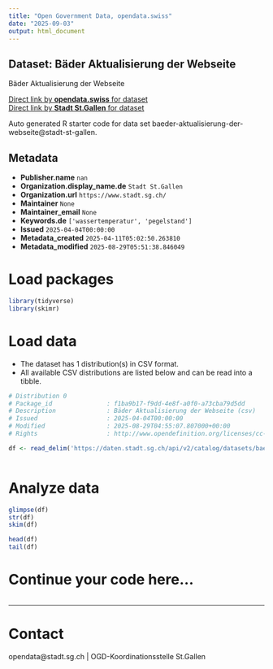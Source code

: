 ```yaml
---
title: "Open Government Data, opendata.swiss"
date: "2025-09-03"
output: html_document
---
```


## Dataset: Bäder Aktualisierung der Webseite

Bäder Aktualisierung der Webseite

[Direct link by **opendata.swiss** for dataset](https://opendata.swiss/de/dataset/bader-aktualisierung-der-webseite)<br>
[Direct link by **Stadt St.Gallen** for dataset](https://daten.stadt.sg.ch/explore/dataset/baeder-aktualisierung-der-webseite/)

Auto generated R starter code for data set baeder-aktualisierung-der-webseite@stadt-st-gallen.

## Metadata

- **Publisher.name** `nan`
- **Organization.display_name.de** `Stadt St.Gallen`
- **Organization.url** `https://www.stadt.sg.ch/`
- **Maintainer** `None`
- **Maintainer_email** `None`
- **Keywords.de** `['wassertemperatur', 'pegelstand']`
- **Issued** `2025-04-04T00:00:00`
- **Metadata_created** `2025-04-11T05:02:50.263810`
- **Metadata_modified** `2025-08-29T05:51:38.846049`


# Load packages

```r

library(tidyverse)
library(skimr)

```

# Load data

-   The dataset has 1 distribution(s) in CSV format.
-   All available CSV distributions are listed below and can be read into a tibble.

```r

# Distribution 0
# Package_id               : f1ba9b17-f9dd-4e8f-a0f0-a73cba79d5dd
# Description              : Bäder Aktualisierung der Webseite (csv)
# Issued                   : 2025-04-04T00:00:00
# Modified                 : 2025-08-29T04:55:07.807000+00:00
# Rights                   : http://www.opendefinition.org/licenses/cc-by/

df <- read_delim('https://daten.stadt.sg.ch/api/v2/catalog/datasets/baeder-aktualisierung-der-webseite/exports/csv?use_labels=true')



```

# Analyze data

```r

glimpse(df)
str(df)
skim(df)

head(df)
tail(df)

```

# Continue your code here...

```r

```

------------------------------------------------------------------------

# Contact

opendata@stadt.sg.ch | OGD-Koordinationsstelle St.Gallen
